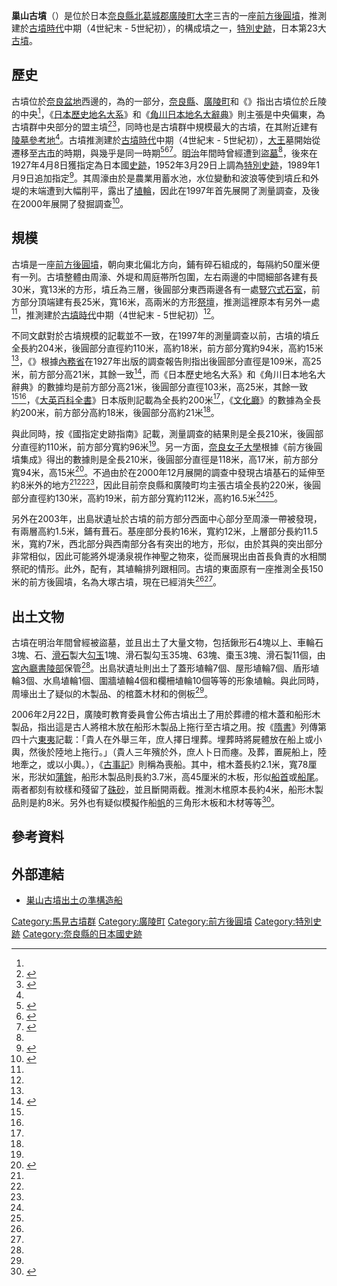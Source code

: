 {{日本古墳
|名稱     = 巢山古墳
|圖片     = [[File:Suyama_kofun_stereo.jpg|280px]]
|所屬     = {{Link-ja|馬見古墳群}}
|所在地   = 日本[[奈良縣|奈良縣]][[北葛城郡|北葛城郡]][[廣陵町|廣陵町]][[大字|大字]]三吉[[小字|小字]]巢山<ref name="大系"/>
|形狀     = [[前方後圓墳|前方後圓墳]]
|規模     = 墳丘長204米（推測原本長約220m）
|建造時期 = [[古墳時代|古墳時代]]中期（4世紀末 - 5世紀初）
|墓室形態 =  [[豎穴式石室|豎穴式石室]]
|被葬者   = {{Link-ja|葛城氏}}
|出土文物 = 
|史跡指定 = [[特別史跡|特別史跡]]
|其他 = 日本第23大古墳<ref name="奈良縣"/>
}}

'''巢山古墳'''（{{jpn|j=巣山古墳|hg=すやまこふん|rm=Suyama Kofun}}）是位於日本[[奈良縣|奈良縣]][[北葛城郡|北葛城郡]][[廣陵町|廣陵町]][[大字|大字]]三吉的一座[[前方後圓墳|前方後圓墳]]，推測建於[[古墳時代|古墳時代]]中期（4世紀末 - 5世紀初），{{Link-ja|馬見古墳群}}的構成墳之一，[[特別史跡|特別史跡]]，日本第23大[[古墳|古墳]]。

== 歷史 ==
古墳位於[[奈良盆地|奈良盆地]]西邊的{{Link-ja|馬見丘陵公園|馬見丘陵公園|馬見丘陵}}，為{{Link-ja|馬見古墳群}}的一部分，[[奈良縣|奈良縣]]、[[廣陵町|廣陵町]]和《{{Link-ja|My Pedia|マイペディア}}》指出古墳位於丘陵的中央<ref name="廣陵町"/>，《[[日本歷史地名大系|日本歷史地名大系]]》和《[[角川日本地名大辭典|角川日本地名大辭典]]》則主張是中央偏東，為古墳群中央部分的盟主墳<ref name="大系">{{cite book|language=ja |script-title=ja:奈良県の地名 |script-chapter=ja:巣山古墳 |work=[[日本歷史地名大系|日本歷史地名大系]] |volume=30 |edition=[[JapanKnowledge|JapanKnowledge]] |date=1981-06-01 |publisher=[[平凡社|平凡社]] |isbn=4-582-49030-1}}</ref><ref name="角川">{{cite book|language=ja |script-title=ja:奈良県 |script-chapter=ja:巣山古墳 |work=[[角川日本地名大辭典|角川日本地名大辭典]] |volume=29  |edition={{Link-ja|JLogos}} |date=1990-03-01 |publisher=[[角川書店|角川書店]] |isbn=4-040-01290-9}}</ref>，同時也是古墳群中規模最大的古墳，在其附近建有[[陵墓參考地|陵墓參考地]]{{Link-ja|新木山古墳}}<ref name="廣陵町"/>。古墳推測建於[[古墳時代|古墳時代]]中期（4世紀末 - 5世紀初），[[治天下大王|大王]]墓開始從{{Link-ja|平城山丘陵|平城山丘陵|佐紀}}遷移至[[古市古墳群|古市]]的時期，與{{Link-ja|津堂城山古墳}}幾乎是同一時期<ref name="Koto">{{Kotobank|巣山古墳}}</ref><ref name="廣陵町">{{cite web |url=https://www.town.koryo.nara.jp/contents_detail.php?co=kak&frmId=28 |language=ja |script-title=ja:観光　巣山古墳概要 |publisher=[[廣陵町|廣陵町]] |date=2009-05-28 |accessdate=2020-07-11 |archive-date=2020-07-13 |archive-url=https://web.archive.org/web/20200713201910/https://www.town.koryo.nara.jp/contents_detail.php?co=kak&frmId=28 |dead-url=no }}</ref><ref name="奈良縣">{{cite web |url=http://www.pref.nara.jp/miryoku/ikasu-nara/bunkashigen/main00243.html |language=ja |script-title=ja:巣山古墳 |publisher=[[奈良縣|奈良縣]] |date=2017-02-22 |accessdate=2020-07-11 |archive-date=2020-07-11 |archive-url=https://web.archive.org/web/20200711150644/http://www.pref.nara.jp/miryoku/ikasu-nara/bunkashigen/main00243.html |dead-url=no }}</ref>。[[明治|明治]]年間時曾經遭到[[盜墓|盜墓]]<ref name="Koto"/>，後來在1927年4月8日獲指定為日本國[[史跡|史跡]]，1952年3月29日上調為[[特別史跡|特別史跡]]，1989年1月9日追加指定<ref name="文化廳">{{日本國指定文化財等數據庫|401|1959}}</ref>。其周濠由於是農業用蓄水池，水位變動和波浪等使到墳丘和外堤的末端遭到大幅削平，露出了[[埴輪|埴輪]]，因此在1997年首先展開了測量調查，及後在2000年展開了發掘調查<ref name="考古">{{cite book |author=井上義光 |chapter-url=https://www.jstage.jst.go.jp/article/nihonkokogaku1994/11/18/11_18_159/_pdf/-char/ja |language=ja |script-title=ja:日本考古学 |script-chapter=ja:巣山古墳の調査成果 |volume=11-18 |date=2004-11-01 |publisher={{Link-ja|日本考古學協會|日本考古学協会}} |id={{NAID|130003440455}} |pages=159-170 |title= |access-date=2020-07-11 |archive-date=2020-07-12 |archive-url=https://web.archive.org/web/20200712111508/https://www.jstage.jst.go.jp/article/nihonkokogaku1994/11/18/11_18_159/_pdf/-char/ja |dead-url=no }}</ref>。

== 規模 ==
古墳是一座[[前方後圓墳|前方後圓墳]]，朝向東北偏北方向，鋪有碎石組成的{{Link-ja|葺石}}，每隔約50厘米便有一列{{Link-ja|圓筒埴輪|円筒埴輪}}。古墳整體由周濠、外堤和周庭帯所包圍，左右兩邊的中間細部各建有長30米，寬13米的方形{{Link-ja|造出}}，墳丘為三層，後圓部分東西兩邊各有一處[[豎穴式石室|豎穴式石室]]，前方部分頂端建有長25米，寬16米，高兩米的方形[[祭壇|祭壇]]，推測這裡原本有另外一處{{Link-ja|石室 (日本)|石室|石室}}<ref name="大系"/>，推測建於[[古墳時代|古墳時代]]中期（4世紀末 - 5世紀初）<ref name="Koto"/>。

不同文獻對於古墳規模的記載並不一致，在1997年的測量調查以前，古墳的墳丘全長約204米，後圓部分直徑約110米，高約18米，前方部分寬約94米，高約15米<ref name="考古"/>，《{{Link-ja|日本古墳大辭典|日本古墳大辞典}}》根據[[內務省|內務省]]在1927年出版的調查報告則指出後圓部分直徑是109米，高25米，前方部分高21米，其餘一致<ref name="古墳">{{cite book|editor={{Link-ja|大塚初重}}、{{Link-ja|小林三郎 (考古學者)|小林三郎 (考古学者)|小林三郎}}、熊野正也 |author=高島徹 |language=ja |script-title=ja:日本古墳大辞典 |script-chapter=ja:巣山古墳 |work={{Link-ja|日本古墳大辭典|日本古墳大辞典}} |date=1989-09-10 |publisher={{Link-ja|東京堂出版}} |isbn=4-490-10260-7 |pages=309-310}}</ref>，而《日本歷史地名大系》和《角川日本地名大辭典》的數據均是前方部分高21米，後圓部分直徑103米，高25米，其餘一致<ref name="大系"/><ref name="角川"/>，《[[大英百科全書|大英百科全書]]》日本版則記載為全長約200米<ref name="Koto"/>，《[[文化廳|文化廳]]》的數據為全長約200米，前方部分高約18米，後圓部分高約21米<ref name="文化廳"/>。

與此同時，按《國指定史跡指南》記載，測量調查的結果則是全長210米，後圓部分直徑約110米，前方部分寬約96米<ref name="Koto"/>。另一方面，[[奈良女子大學|奈良女子大學]]根據《前方後圓墳集成》得出的數據則是全長210米，後圓部分直徑是118米，高17米，前方部分寬94米，高15米<ref>{{cite web|url=https://i.loli.net/2020/07/13/PBFR3ShV7y5iqIG.png |language=ja |website=[https://zenkoku-kofun.nara-hgis.jp/ 前方後圓墳數據庫] |script-title=ja:巣山古墳 |publisher=[[奈良女子大學|奈良女子大學]] |date=2017-10-11 |accessdate=2020-07-13}}</ref>。不過由於在2000年12月展開的調查中發現古墳基石的延伸至約8米外的地方<ref name="大系"/><ref name="考古"/><ref name="Koto"/>，因此目前奈良縣和廣陵町均主張古墳全長約220米，後圓部分直徑約130米，高約19米，前方部分寬約112米，高約16.5米<ref name="奈良縣"/><ref name="廣陵町"/>。

另外在2003年，出島狀遺址於古墳的前方部分西面中心部分至周濠一帶被發現，有兩層高約1.5米，鋪有葺石。基座部分長約16米，寬約12米，上層部分長約11.5米，寬約7米，西北部分與西南部分各有突出的地方，形似{{Link-ja|州濱|州浜}}，由於其與{{Link-ja|城之越遺跡}}的突出部分非常相似，因此可能將外堤湧泉視作神聖之物來，從而展現出由首長負責的水相關祭祀的情形。此外，配有{{Link-ja|形象埴輪}}，其埴輪排列跟{{Link-ja|寶塚古墳 (松阪市)|宝塚古墳 (松阪市)|寶塚1號墳}}相同。古墳的東面原有一座推測全長150米的前方後圓墳，名為大塚古墳，現在已經消失<ref name="大系"/><ref name="奈良縣"/>。

== 出土文物 ==
古墳在明治年間曾經被盜墓，並且出土了大量文物，包括鍬形石4塊以上、車輪石3塊、石{{Link-ja|釧}}、[[滑石|滑石]]製大[[勾玉|勾玉]]1塊、滑石製勾玉35塊、{{Link-ja|管玉}}63塊、棗玉3塊、滑石製{{Link-ja|刀子 (日本)|刀子|刀子}}11個，由[[宮內廳書陵部|宮內廳書陵部]]保管<ref name="考古"/>。出島狀遺址則出土了蓋形埴輪7個、屋形埴輪7個、盾形埴輪3個、水鳥埴輪1個、圍牆埴輪4個和欄柵埴輪10個等等的形象埴輪。與此同時，周壕出土了疑似{{Link-ja|矢筒|箙}}的木製品、{{Link-ja|長持形木棺}}的棺蓋木材和{{Link-ja|和船|和船|準構造船}}的側板<ref name="大系"/>。

2006年2月22日，廣陵町教育委員會公佈古墳出土了用於葬禮的棺木蓋和船形木製品，指出這是古人將棺木放在船形木製品上拖行至古墳之用。按《[[隋書|隋書]]》列傳第四十六[[東夷|東夷]]記載：「貴人在外舉{{Link-ja|殯}}三年，庶人擇日埋葬。埋葬時將屍體放在船上或小輿，然後於陸地上拖行。」（貴人三年殯於外，庶人卜日而瘞。及葬，置屍船上，陸地牽之，或以小輿。），《[[古事記|古事記]]》則稱為喪船。其中，棺木蓋長約2.1米，寬78厘米，形狀如[[蒲鉾|蒲鉾]]，船形木製品則長約3.7米，高45厘米的木板，形似[[船首|船首]]或[[船尾|船尾]]。兩者都刻有紋樣和殘留了[[硃砂|硃砂]]，並且斷開兩截。推測木棺原本長約4米，船形木製品則是約8米。另外也有疑似模擬作船[[帆|帆]]的三角形木板和木材等等<ref>{{cite web|url=http://www.asahi.com/culture/update/0223/001.html |language=ja |script-title=ja:葬送の「船」出土、７世紀の史書裏付け　奈良・巣山古墳 |publisher=[[朝日新聞|朝日新聞]] |date=2006-02-23 |accessdate=2020-07-13 |archiveurl=https://web.archive.org/web/20060224170603/http://www.asahi.com/culture/update/0223/001.html |archivedate=2006-02-24 |dead-url=yes}}</ref>。

== 參考資料 ==
{{reflist}}

== 外部連結 ==
* [https://www.town.koryo.nara.jp/contents_detail.php?co=kak&frmId=2202 巣山古墳出土の準構造船] {{Wayback|url=https://www.town.koryo.nara.jp/contents_detail.php?co=kak&frmId=2202 |date=20200808182444 }}

{{DEFAULTSORT:Suyama Kofun}}
[[Category:馬見古墳群|Category:馬見古墳群]]
[[Category:廣陵町|Category:廣陵町]]
[[Category:前方後圓墳|Category:前方後圓墳]]
[[Category:特別史跡|Category:特別史跡]]
[[Category:奈良縣的日本國史跡|Category:奈良縣的日本國史跡]]